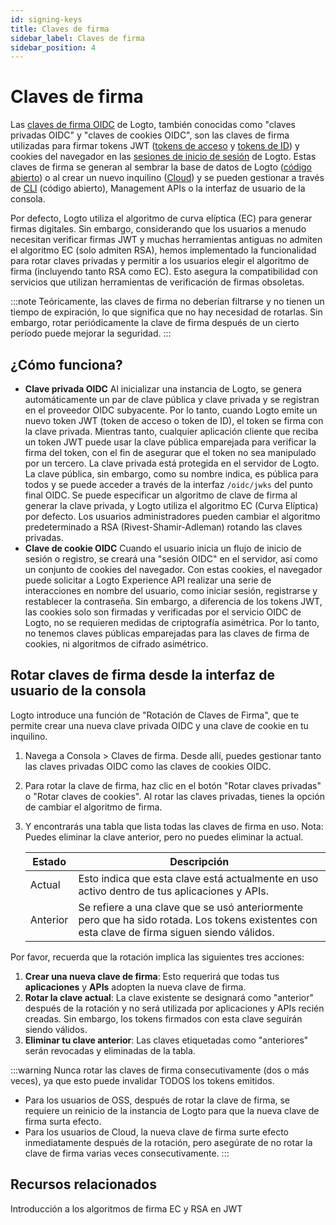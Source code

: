 ```yaml
---
id: signing-keys
title: Claves de firma
sidebar_label: Claves de firma
sidebar_position: 4
---
```


# Claves de firma

Las [claves de firma OIDC](https://auth.wiki/signing-key) de Logto, también conocidas como "claves privadas OIDC" y "claves de cookies OIDC", son las claves de firma utilizadas para firmar tokens JWT ([tokens de acceso](https://auth.wiki/access-token) y [tokens de ID](https://auth.wiki/id-token)) y cookies del navegador en las [sesiones de inicio de sesión](/end-user-flows/sign-out#sign-in-session) de Logto. Estas claves de firma se generan al sembrar la base de datos de Logto ([código abierto](/logto-oss)) o al crear un nuevo inquilino ([Cloud](/logto-cloud)) y se pueden gestionar a través de [CLI](/logto-oss/using-cli) (código abierto), Management APIs o la interfaz de usuario de la consola.

Por defecto, Logto utiliza el algoritmo de curva elíptica (EC) para generar firmas digitales. Sin embargo, considerando que los usuarios a menudo necesitan verificar firmas JWT y muchas herramientas antiguas no admiten el algoritmo EC (solo admiten RSA), hemos implementado la funcionalidad para rotar claves privadas y permitir a los usuarios elegir el algoritmo de firma (incluyendo tanto RSA como EC). Esto asegura la compatibilidad con servicios que utilizan herramientas de verificación de firmas obsoletas.

:::note
Teóricamente, las claves de firma no deberían filtrarse y no tienen un tiempo de expiración, lo que significa que no hay necesidad de rotarlas. Sin embargo, rotar periódicamente la clave de firma después de un cierto período puede mejorar la seguridad.
:::

## ¿Cómo funciona?

- **Clave privada OIDC**
  Al inicializar una instancia de Logto, se genera automáticamente un par de clave pública y clave privada y se registran en el proveedor OIDC subyacente. Por lo tanto, cuando Logto emite un nuevo token JWT (token de acceso o token de ID), el token se firma con la clave privada. Mientras tanto, cualquier aplicación cliente que reciba un token JWT puede usar la clave pública emparejada para verificar la firma del token, con el fin de asegurar que el token no sea manipulado por un tercero. La clave privada está protegida en el servidor de Logto. La clave pública, sin embargo, como su nombre indica, es pública para todos y se puede acceder a través de la interfaz `/oidc/jwks` del punto final OIDC. Se puede especificar un algoritmo de clave de firma al generar la clave privada, y Logto utiliza el algoritmo EC (Curva Elíptica) por defecto. Los usuarios administradores pueden cambiar el algoritmo predeterminado a RSA (Rivest-Shamir-Adleman) rotando las claves privadas.
- **Clave de cookie OIDC**
  Cuando el usuario inicia un flujo de inicio de sesión o registro, se creará una "sesión OIDC" en el servidor, así como un conjunto de cookies del navegador. Con estas cookies, el navegador puede solicitar a Logto Experience API realizar una serie de interacciones en nombre del usuario, como iniciar sesión, registrarse y restablecer la contraseña. Sin embargo, a diferencia de los tokens JWT, las cookies solo son firmadas y verificadas por el servicio OIDC de Logto, no se requieren medidas de criptografía asimétrica. Por lo tanto, no tenemos claves públicas emparejadas para las claves de firma de cookies, ni algoritmos de cifrado asimétrico.

## Rotar claves de firma desde la interfaz de usuario de la consola

Logto introduce una función de "Rotación de Claves de Firma", que te permite crear una nueva clave privada OIDC y una clave de cookie en tu inquilino.

1. Navega a <CloudLink to="/signing-keys">Consola > Claves de firma</CloudLink>. Desde allí, puedes gestionar tanto las claves privadas OIDC como las claves de cookies OIDC.
2. Para rotar la clave de firma, haz clic en el botón "Rotar claves privadas" o "Rotar claves de cookies". Al rotar las claves privadas, tienes la opción de cambiar el algoritmo de firma.
3. Y encontrarás una tabla que lista todas las claves de firma en uso. Nota: Puedes eliminar la clave anterior, pero no puedes eliminar la actual.

   | Estado   | Descripción                                                                                                                                   |
   | -------- | --------------------------------------------------------------------------------------------------------------------------------------------- |
   | Actual   | Esto indica que esta clave está actualmente en uso activo dentro de tus aplicaciones y APIs.                                                  |
   | Anterior | Se refiere a una clave que se usó anteriormente pero que ha sido rotada. Los tokens existentes con esta clave de firma siguen siendo válidos. |

Por favor, recuerda que la rotación implica las siguientes tres acciones:

1. **Crear una nueva clave de firma**: Esto requerirá que todas tus **aplicaciones** y **APIs** adopten la nueva clave de firma.
2. **Rotar la clave actual**: La clave existente se designará como "anterior" después de la rotación y no será utilizada por aplicaciones y APIs recién creadas. Sin embargo, los tokens firmados con esta clave seguirán siendo válidos.
3. **Eliminar tu clave anterior**: Las claves etiquetadas como "anteriores" serán revocadas y eliminadas de la tabla.

:::warning
Nunca rotar las claves de firma consecutivamente (dos o más veces), ya que esto puede invalidar TODOS los tokens emitidos.

- Para los usuarios de OSS, después de rotar la clave de firma, se requiere un reinicio de la instancia de Logto para que la nueva clave de firma surta efecto.
- Para los usuarios de Cloud, la nueva clave de firma surte efecto inmediatamente después de la rotación, pero asegúrate de no rotar la clave de firma varias veces consecutivamente.
  :::

## Recursos relacionados

<Url href="https://blog.logto.io/introduction-to-ec-and-rsa-signing-algorithms-in-jwt">
  Introducción a los algoritmos de firma EC y RSA en JWT
</Url>
